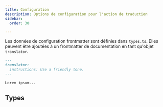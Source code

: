 ```yaml
---
title: Configuration
description: Options de configuration pour l'action de traduction
sidebar:
  order: 30

---
```



Les données de configuration frontmatter sont définies dans `types.ts`.
Elles peuvent être ajoutées à un frontmatter de documentation en tant qu'objet `translator`.

```markdown
---
translator:
  instructions: Use a friendly tone.
---

Lorem ipsum...
```

## Types

<Code lang="ts" code={types} title="Types de configuration" />
